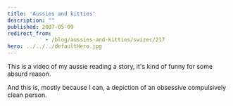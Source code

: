 ```yaml
---
title: 'Aussies and kitties'
description: ""
published: 2007-05-09
redirect_from: 
            - /blog/aussies-and-kitties/swizec/217
hero: ../../../defaultHero.jpg
---
```

This is a video of my aussie reading a story, it's kind of funny for some absurd reason.

And this is, mostly because I can, a depiction of an obsessive compulsively clean person.
